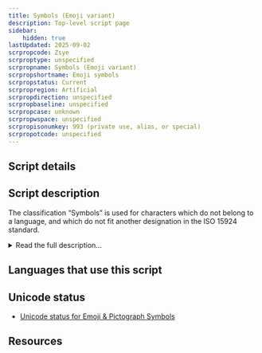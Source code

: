 ```yaml
---
title: Symbols (Emoji variant)
description: Top-level script page
sidebar:
    hidden: true
lastUpdated: 2025-09-02
scrpropcode: Zsye
scrproptype: unspecified
scrpropname: Symbols (Emoji variant)
scrpropshortname: Emoji symbols
scrpropstatus: Current
scrpropregion: Artificial
scrpropdirection: unspecified
scrpropbaseline: unspecified
scrpropcase: unknown
scrpropwspace: unspecified
scrpropisonumkey: 993 (private use, alias, or special)
scrpropotcode: unspecified
---
```



## Script details

<ScriptDetails />

## Script description

The classification “Symbols” is used for characters which do not belong to a language, and which do not fit another designation in the ISO 15924 standard.

<details>
<summary>Read the full description...</summary>Recently, “Emoji variant” has been added as a new classification of “Symbols”. Emoji are “picture characters” originally associated with mobile phone use in Japan, but they are now popular worldwide.
</details>

## Languages that use this script

<WsList script='Zsye' wsMax='5' />

## Unicode status

- [Unicode status for Emoji & Pictograph Symbols](/scrlang/unicode/z-emoji-pictograph-unicode)


## Resources

<ScriptResources detailSummary='seemore' />

